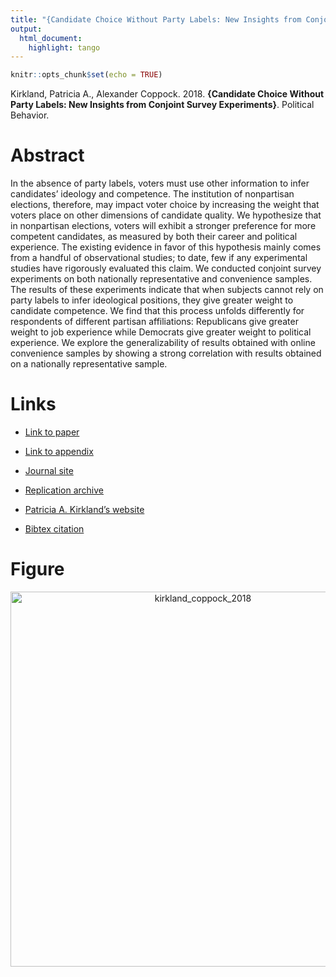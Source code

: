 ```yaml
---
title: "{Candidate Choice Without Party Labels: New Insights from Conjoint Survey Experiments}"
output:
  html_document:
    highlight: tango
---
```


```r
knitr::opts_chunk$set(echo = TRUE)
```

Kirkland, Patricia A., Alexander Coppock. 2018. <b>{Candidate Choice Without Party Labels: New Insights from Conjoint Survey Experiments}</b>. Political Behavior.

# Abstract
In the absence of party labels, voters must use other information to infer candidates’ ideology and competence. The institution of nonpartisan elections, therefore, may impact voter choice by increasing the weight that voters place on other dimensions of candidate quality. We hypothesize that in nonpartisan elections, voters will exhibit a stronger preference for more competent candidates, as measured by both their career and political experience. The existing evidence in favor of this hypothesis mainly comes from a handful of observational studies; to date, few if any experimental studies have rigorously evaluated this claim. We conducted conjoint survey experiments on both nationally representative and convenience samples. The results of these experiments indicate that when subjects cannot rely on party labels to infer ideological positions, they give greater weight to candidate competence. We find that this process unfolds differently for respondents of different partisan affiliations: Republicans give greater weight to job experience while Democrats give greater weight to political experience. We explore the generalizability of results obtained with online convenience samples by showing a strong correlation with results obtained on a nationally representative sample.

# Links
 - <a href='kirkland_coppock_2018.pdf' target='_blank'>Link to paper</a>
 - <a href='kirkland_coppock_2018_appendix.pdf'target='_blank'>Link to appendix</a>
 - <a href='https://doi.org/10.1007/s11109-017-9414-8'target='_blank'>Journal site</a>
 - <a href='https://doi.org/10.7910/DVN/WSUHI3'target='_blank'>Replication archive</a>

 - <a href= 'https://patriciakirkland.com' target='_blank'>Patricia A. Kirkland's website</a>
 - <a href='kirkland_coppock_2018.txt'target='_blank'>Bibtex citation</a>

# Figure
<center><img src="display_figures/kirkland_coppock_2018_display.png" alt="kirkland_coppock_2018" width="600"></center>